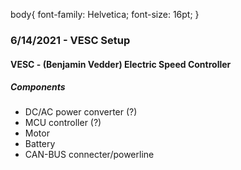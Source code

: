 body{
  font-family: Helvetica;
  font-size: 16pt;
}

### 6/14/2021 - VESC Setup 
#### VESC - (Benjamin Vedder) Electric Speed Controller
##### Components
- DC/AC power converter (?)
- MCU controller (?)
- Motor
- Battery
- CAN-BUS connecter/powerline
